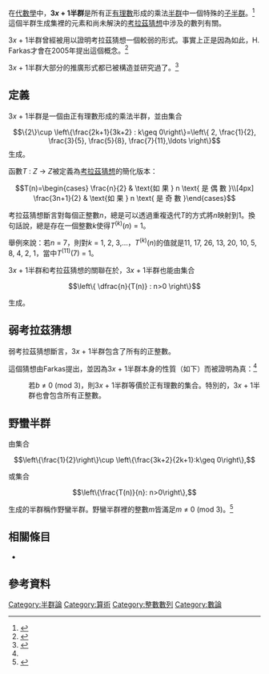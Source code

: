 {{DISPLAYTITLE|3''x'' + 1半群}}
在[[代數學|代數學]]中，'''3''x'' + 1半群'''是所有正[[有理數|有理數]]形成的乘法[[半群|半群]]中一個特殊的[[半群|子半群]]。<ref name="Applegate">{{cite journal | last1 = Applegate | first1 = David | author1-link = David Applegate | last2 = Lagarias | first2 = Jeffrey C. | author2-link = Jeffrey Lagarias | doi = 10.1016/j.jnt.2005.06.010 | issue = 1 | journal = Journal of Number Theory | mr = 2204740 | pages = 146–159 | title = The {{math|3''x'' + 1}} semigroup | volume = 117 | year = 2006}}</ref>這個半群生成集裡的元素和尚未解決的[[考拉茲猜想|考拉茲猜想]]中涉及的數列有關。

3''x'' + 1半群曾經被用以證明考拉茲猜想一個較弱的形式。事實上正是因為如此，H. Farkas才會在2005年提出這個概念。<ref>{{cite book|last1=H. Farkas|title="Variants  of  the 3 N + 1 problem  and  multiplicative  semigroups", Geometry, Spectral Theory, Groups and Dynamics: Proceedings in Memor y of Robert Brooks|date=2005|publisher=Springer}}</ref>

3''x'' + 1半群大部分的推廣形式都已被構造並研究過了。<ref name="Ana">{{cite web|last1=Ana Caraiani|title=Multiplicative Semigroups Related to the 3x+1 Problem|url=https://web.math.princeton.edu/~caraiani/papers/semigroups.pdf|publisher=Princeton University|accessdate=17 March 2016|archive-date=2015-10-14|archive-url=https://web.archive.org/web/20151014084328/http://web.math.princeton.edu/~caraiani/papers/semigroups.pdf|dead-url=no}}</ref>

==定義==
3''x'' + 1半群是一個由正有理數形成的乘法半群，並由集合
:<math>\{2\}\cup \left\{\frac{2k+1}{3k+2} : k\geq 0\right\}=\left\{ 2, \frac{1}{2}, \frac{3}{5}, \frac{5}{8}, \frac{7}{11},\ldots \right\}</math>
生成。

函數''T'' : ''Z'' → ''Z''被定義為[[考拉茲猜想|考拉茲猜想]]的簡化版本：

:<math>T(n)=\begin{cases} \frac{n}{2} & \text{如 果 } n \text{ 是 偶 數 }\\[4px] \frac{3n+1}{2} & \text{如 果 } n \text{ 是 奇 數 }\end{cases}</math>

考拉茲猜想斷言對每個正整數''n''，總是可以透過重複迭代''T''的方式將''n''映射到1。換句話說，總是存在一個整數''k''使得''T''<sup>(''k'')</sup>(''n'') = 1。

舉例來說：若''n'' = 7，則對''k'' = 1, 2, 3,...，''T''<sup>(''k'')</sup>(''n'')的值就是11, 17, 26, 13, 20, 10, 5, 8, 4, 2, 1，當中''T''<sup>(11)</sup>(7) = 1。

3''x'' + 1半群和考拉茲猜想的關聯在於，3''x'' + 1半群也能由集合

:<math> \left\{ \dfrac{n}{T(n)} : n>0 \right\}</math>

生成。

==弱考拉茲猜想==
弱考拉茲猜想斷言，3''x'' + 1半群包含了所有的正整數。

這個猜想由Farkas提出，並因為3''x'' + 1半群本身的性質（如下）而被證明為真：<ref name=Applegate/>

:若''b'' ≠ 0 (mod 3)，則3''x'' + 1半群等價於正有理數{{sfrac|''a''|''b''}}的集合。特別的，3''x'' + 1半群也會包含所有正整數。

==野蠻半群==
由集合

:<math>\left\{\frac{1}{2}\right\}\cup \left\{\frac{3k+2}{2k+1}:k\geq 0\right\},</math>

或集合

:<math>\left\{\frac{T(n)}{n}: n>0\right\},</math>

生成的半群稱作野蠻半群。野蠻半群裡的整數''m''皆滿足''m'' ≠ 0 (mod 3)。<ref>{{cite journal|last1=J.C. Lagarias|title=Wild and Wooley numbers|journal=American Mathematical Monthly|date=2006|volume=113|doi=10.2307/27641862|url=https://www.maa.org/sites/default/files/pdf/upload_library/22/Ford/lagarias97.pdf|accessdate=18 March 2016|archive-date=2015-09-12|archive-url=https://web.archive.org/web/20150912035531/https://www.maa.org/sites/default/files/pdf/upload_library/22/Ford/lagarias97.pdf|dead-url=no}}</ref>

==相關條目==
*{{le|野蠻數|Wild number}}

==參考資料==
{{reflist}}

[[Category:半群論|Category:半群論]]
[[Category:算術|Category:算術]]
[[Category:整數數列|Category:整數數列]]
[[Category:數論|Category:數論]]